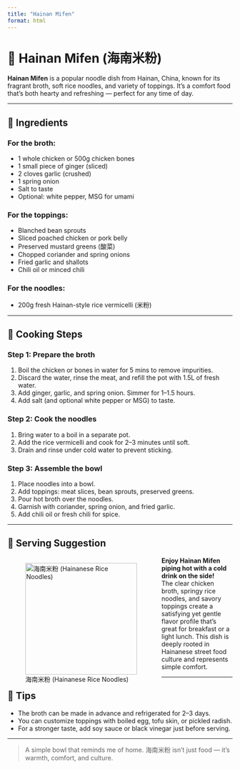 ```yaml
---
title: "Hainan Mifen"
format: html
---
```


# 🍜 Hainan Mifen (海南米粉)

**Hainan Mifen** is a popular noodle dish from Hainan, China, known for its fragrant broth, soft rice noodles, and variety of toppings. It’s a comfort food that’s both hearty and refreshing — perfect for any time of day.

---

## 🧾 Ingredients

### For the broth:
- 1 whole chicken or 500g chicken bones
- 1 small piece of ginger (sliced)
- 2 cloves garlic (crushed)
- 1 spring onion
- Salt to taste
- Optional: white pepper, MSG for umami

### For the toppings:
- Blanched bean sprouts
- Sliced poached chicken or pork belly
- Preserved mustard greens (酸菜)
- Chopped coriander and spring onions
- Fried garlic and shallots
- Chili oil or minced chili

### For the noodles:
- 200g fresh Hainan-style rice vermicelli (米粉)

---

## 🍳 Cooking Steps

### Step 1: Prepare the broth
1. Boil the chicken or bones in water for 5 mins to remove impurities.
2. Discard the water, rinse the meat, and refill the pot with 1.5L of fresh water.
3. Add ginger, garlic, and spring onion. Simmer for 1–1.5 hours.
4. Add salt (and optional white pepper or MSG) to taste.

### Step 2: Cook the noodles
1. Bring water to a boil in a separate pot.
2. Add the rice vermicelli and cook for 2–3 minutes until soft.
3. Drain and rinse under cold water to prevent sticking.

### Step 3: Assemble the bowl
1. Place noodles into a bowl.
2. Add toppings: meat slices, bean sprouts, preserved greens.
3. Pour hot broth over the noodles.
4. Garnish with coriander, spring onion, and fried garlic.
5. Add chili oil or fresh chili for spice.

---

## 📸 Serving Suggestion

::: {style="float:left; position: relative; top: 0px"}
![海南米粉 (Hainanese Rice Noodles)](hainanmifen.png){height="250px" style="margin-right: 15px; align: left"}
:::

**Enjoy Hainan Mifen piping hot with a cold drink on the side!**  
The clear chicken broth, springy rice noodles, and savory toppings create a satisfying yet gentle flavor profile that’s great for breakfast or a light lunch. This dish is deeply rooted in Hainanese street food culture and represents simple comfort.


---

## 📝 Tips

- The broth can be made in advance and refrigerated for 2–3 days.
- You can customize toppings with boiled egg, tofu skin, or pickled radish.
- For a stronger taste, add soy sauce or black vinegar just before serving.

---

> A simple bowl that reminds me of home. 海南米粉 isn't just food — it's warmth, comfort, and culture.
